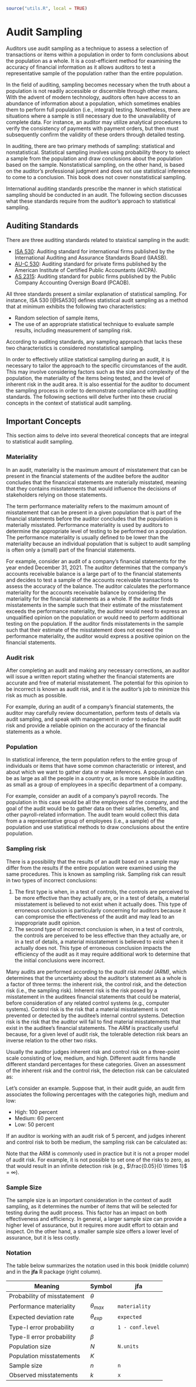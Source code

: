 ```r
source("utils.R", local = TRUE)
```

# Audit Sampling {#chap-foundations}

Auditors use audit sampling as a technique to assess a selection of transactions or items within a population in order to form conclusions about the population as a whole. It is a cost-efficient method for examining the accuracy of financial information as it allows auditors to test a representative sample of the population rather than the entire population.

In the field of auditing, sampling becomes necessary when the truth about a population is not readily accessible or discernible through other means. With the advent of modern technology, auditors often have access to an abundance of information about a population, which sometimes enables them to perform full population (i.e., integral) testing. Nonetheless, there are situations where a sample is still necessary due to the unavailability of complete data. For instance, an auditor may utilize analytical procedures to verify the consistency of payments with payment orders, but then must subsequently confirm the validity of these orders through detailed testing.

In auditing, there are two primary methods of sampling: statistical and nonstatistical. Statistical sampling involves using probability theory to select a sample from the population and draw conclusions about the population based on the sample. Nonstatistical sampling, on the other hand, is based on the auditor's professional judgment and does not use statistical inference to come to a conclusion. This book does not cover nonstatistical sampling.

International auditing standards prescribe the manner in which statistical sampling should be conducted in an audit. The following section discusses what these standards require from the auditor's approach to statistical sampling.

## Auditing Standards

There are three auditing standards related to staistical sampling in the audit:

- [ISA 530](https://www.ifac.org/system/files/downloads/a027-2010-iaasb-handbook-isa-530.pdf): Auditing standard for international firms published by the International Auditing and Assurance Standards Board (IAASB).
- [AU-C 530](https://www.aicpa.org/content/dam/aicpa/research/standards/auditattest/downloadabledocuments/au-c-00530.pdf): Auditing standard for private firms published by the American Institute of Certified Public Accountants (AICPA).
- [AS 2315](https://pcaobus.org/oversight/standards/auditing-standards/details/AS2315): Auditing standard for public firms published by the Public Company Accounting Oversign Board (PCAOB).

All three standards present a similar explanation of statistical sampling. For instance, ISA 530 [@ISA530] defines statistical audit sampling as a method that at minimum exhibits the following two characteristics:

- Random selection of sample items,
- The use of an appropriate statistical technique to evaluate sample results,
  including measurement of sampling risk.

According to auditing standards, any sampling approach that lacks these two characteristics is considered nonstatistical sampling.

In order to effectively utilize statistical sampling during an audit, it is necessary to tailor the approach to the specific circumstances of the audit. This may involve considering factors such as the size and complexity of the population, the materiality of the items being tested, and the level of inherent risk in the audit area. It is also essential for the auditor to document the sampling process in order to demonstrate compliance with auditing standards. The following sections will delve further into these crucial concepts in the context of statistical audit sampling.

## Important Concepts

This section aims to delve into several theoretical concepts that are integral to statistical audit sampling.

### Materiality

In an audit, materiality is the maximum amount of misstatement that can be present in the financial statements of the auditee before the auditor concludes that the financical statements are materially misstated, meaning that they contains misstatements that would influence the decisions of stakeholders relying on those statements.

The term performance materiality refers to the maximum amount of misstatement that can be present in a given population that is part of the financial statements before the auditor concludes that the population is materially misstated. Performance materiality is used by auditors to determine the appropriate level of testing to be performed on a population. The performance materiality is usually defined to be lower than the materiality because an individual population that is subject to audit sampling is often only a (small) part of the financial statements.

For example, consider an audit of a company's financial statements for the year ended December 31, 2021. The auditor determines that the company's accounts receivable balance is a large part of to the financial statements and decides to test a sample of the accounts receivable transactions to assess the accuracy of the balance. The auditor calculates the performance materiality for the accounts receivable balance by considering the materiality for the financial statements as a whole. If the auditor finds misstatements in the sample such that their estimate of the misstatement exceeds the performance materiality, the auditor would need to express an unqualified opinion on the population or would need to perform additional testing on the population. If the auditor finds misstatements in the sample such that their estimate of the misstatement does not exceed the performance materiality, the auditor would express a positive opinion on the financial statements.

### Audit risk

After completing an audit and making any necessary corrections, an auditor will issue a written report stating whether the financial statements are accurate and free of material misstatement. The potential for this opinion to be incorrect is known as audit risk, and it is the auditor's job to minimize this risk as much as possible.

For example, during an audit of a company's financial statements, the auditor may carefully review documentation, perform tests of details via audit sampling, and speak with management in order to reduce the audit risk and provide a reliable opinion on the accuracy of the financial statements as a whole.

### Population

In statistical inference, the term population refers to the entire group of individuals or items that have some common characteristic or interest, and about which we want to gather data or make inferences. A population can be as large as all the people in a country or, as is more sensible in auditing, as small as a group of employees in a specific department of a company.

For example, consider an audit of a company's payroll records. The population in this case would be all the employees of the company, and the goal of the audit would be to gather data on their salaries, benefits, and other payroll-related information. The audit team would collect this data from a a representative group of employees (i.e., a sample) of the population and use statistical methods to draw conclusions about the entire population.

### Sampling risk

There is a possibility that the results of an audit based on a sample may differ from the results if the entire population were examined using the same procedures. This is known as sampling risk. Sampling risk can result in two types of incorrect conclusions:

1. The first type is when, in a test of controls, the controls are perceived to be more effective than they actually are, or in a test of details, a material misstatement is believed to not exist when it actually does. This type of erroneous conclusion is particularly concerning for auditors because it can compromise the effectiveness of the audit and may lead to an inappropriate audit opinion.
2. The second type of incorrect conclusion is when, in a test of controls, the controls are perceived to be less effective than they actually are, or in a test of details, a material misstatement is believed to exist when it actually does not. This type of erroneous conclusion impacts the efficiency of the audit as it may require additional work to determine that the initial conclusions were incorrect.

Many audits are performed according to the *audit risk model (ARM)*, which determines that the uncertainty about the auditor's statement as a whole is a factor of three terms: the inherent risk, the control risk, and the detection risk (i.e., the sampling risk). Inherent risk is the risk posed by a misstatement in the auditees financial statements that could be material, before consideration of any related control systems (e.g., computer systems). Control risk is the risk that a material misstatement is not prevented or detected by the auditee's internal control systems. Detection risk is the risk that the auditor will fail to find material misstatements that exist in the auditee's financial statements. The *ARM* is practically useful because, for a given level of audit risk, the tolerable detection risk bears an inverse relation to the other two risks.

\begin{equation}
  \text{Audit risk} = \text{Inherent risk} \times \text{Control risk} \times \text{Detection risk}
\end{equation}

Usually the auditor judges inherent risk and control risk on a three-point scale consisting of low, medium, and high. Different audit firms handle different standard percentages for these categories. Given an assessment of the inherent risk and the control risk, the detection risk can be calculated as:

\begin{equation}
  \text{Detection risk} = \frac{\text{Audit risk}}{\text{Inherent risk} \times \text{Control risk}}
\end{equation}

Let's consider an example. Suppose that, in their audit guide, an audit firm associates the following percentages with the categories high, medium and low:

- High: 100 percent
- Medium: 60 percent
- Low: 50 percent

If an auditor is working with an audit risk of 5 percent, and judges inherent and control risk to both be medium, the sampling risk can be calculated as:

\begin{equation}
  \frac{0.05}{0.6 \times 0.6} = 0.139
\end{equation}

Note that the ARM is commonly used in practice but it is not a proper model of audit risk. For example, it is not possible to set one of the risks to zero, as that would result in an infinite detection risk (e.g., $\frac{0.05}{0 \times 1}$ = $\infty$).

### Sample Size

The sample size is an important consideration in the context of audit sampling, as it determines the number of items that will be selected for testing during the audit process. This factor has an impact on both effectiveness and efficiency. In general, a larger sample size can provide a higher level of assurance, but it requires more audit effort to obtain and inspect. On the other hand, a smaller sample size offers a lower level of assurance, but it is less costly.

### Notation

The table below summarizes the notation used in this book (middle column) and in the **jfa** R package (right column).

| Meaning                     | Symbol         | **jfa**          |
|-----------------------------|----------------|------------------|
| Probability of misstatement | $\theta$       |                  |
| Performance materiality     | $\theta_{max}$ | `materiality`    |
| Expected deviation rate     | $\theta_{exp}$ | `expected`       |
| Type-I error probability    | $\alpha$       | `1 - conf.level` |
| Type-II error probability   | $\beta$        |                  |
| Population size             | $N$            | `N.units`        |
| Population misstatements    | $K$            |                  |
| Sample size                 | $n$            | `n`              |
| Observed misstatements      | $k$            | `x`              |
